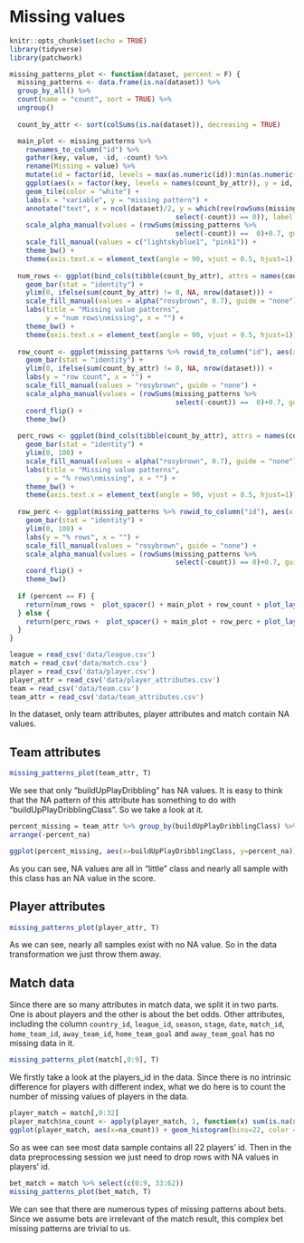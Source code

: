 # Missing values

```r
knitr::opts_chunk$set(echo = TRUE)
library(tidyverse)
library(patchwork)
```


```r
missing_patterns_plot <- function(dataset, percent = F) {
  missing_patterns <- data.frame(is.na(dataset)) %>%
  group_by_all() %>%
  count(name = "count", sort = TRUE) %>%
  ungroup()
  
  count_by_attr <- sort(colSums(is.na(dataset)), decreasing = TRUE)

  main_plot <- missing_patterns %>%
    rownames_to_column("id") %>%
    gather(key, value, -id, -count) %>%
    rename(Missing = value) %>%
    mutate(id = factor(id, levels = max(as.numeric(id)):min(as.numeric(id)))) %>%
    ggplot(aes(x = factor(key, levels = names(count_by_attr)), y = id, fill = Missing, alpha = fct_rev(id))) +
    geom_tile(color = "white") +
    labs(x = "variable", y = "missing pattern") +
    annotate("text", x = ncol(dataset)/2, y = which(rev(rowSums(missing_patterns %>%
                                         select(-count)) == 0)), label = "complete case") +
    scale_alpha_manual(values = (rowSums(missing_patterns %>%
                                         select(-count)) ==  0)+0.7, guide = "none") +
    scale_fill_manual(values = c("lightskyblue1", "pink1")) + 
    theme_bw() +
    theme(axis.text.x = element_text(angle = 90, vjust = 0.5, hjust=1))
  
  num_rows <- ggplot(bind_cols(tibble(count_by_attr), attrs = names(count_by_attr)), aes(x = factor(attrs, levels = names(count_by_attr)), y = count_by_attr, fill = "rosybrown")) +
    geom_bar(stat = "identity") +
    ylim(0, ifelse(sum(count_by_attr) != 0, NA, nrow(dataset))) +
    scale_fill_manual(values = alpha("rosybrown", 0.7), guide = "none") +
    labs(title = "Missing value patterns",
         y = "num rows\nmissing", x = "") +
    theme_bw() +
    theme(axis.text.x = element_text(angle = 90, vjust = 0.5, hjust=1))
    
  row_count <- ggplot(missing_patterns %>% rowid_to_column("id"), aes(x = factor(id, levels = max(as.numeric(id)):min(as.numeric(id))), y = count, fill = "rosybrown", alpha = as.factor(id))) +
    geom_bar(stat = "identity") +
    ylim(0, ifelse(sum(count_by_attr) != 0, NA, nrow(dataset))) +
    labs(y = "row count", x = "") +
    scale_fill_manual(values = "rosybrown", guide = "none") + 
    scale_alpha_manual(values = (rowSums(missing_patterns %>%
                                         select(-count)) ==  0)+0.7, guide = "none") +
    coord_flip() +
    theme_bw()
  
  perc_rows <- ggplot(bind_cols(tibble(count_by_attr), attrs = names(count_by_attr)), aes(x = factor(attrs, levels = names(count_by_attr)), y = count_by_attr/nrow(dataset)*100, fill = "rosybrown")) +
    geom_bar(stat = "identity") +
    ylim(0, 100) +
    scale_fill_manual(values = alpha("rosybrown", 0.7), guide = "none") +
    labs(title = "Missing value patterns",
         y = "% rows\nmissing", x = "") +
    theme_bw() +
    theme(axis.text.x = element_text(angle = 90, vjust = 0.5, hjust=1))
    
  row_perc <- ggplot(missing_patterns %>% rowid_to_column("id"), aes(x = factor(id, levels = max(as.numeric(id)):min(as.numeric(id))), y = count/nrow(dataset)*100, fill = "rosybrown", alpha = as.factor(id))) +
    geom_bar(stat = "identity") +
    ylim(0, 100) +
    labs(y = "% rows", x = "") +
    scale_fill_manual(values = "rosybrown", guide = "none") + 
    scale_alpha_manual(values = (rowSums(missing_patterns %>%
                                         select(-count)) == 0)+0.7, guide = "none") +
    coord_flip() +
    theme_bw()
  
  if (percent == F) {
    return(num_rows +  plot_spacer() + main_plot + row_count + plot_layout(heights = c(2, 6), widths = c(6, 2)))
  } else {
    return(perc_rows +  plot_spacer() + main_plot + row_perc + plot_layout(heights = c(2, 6), widths = c(6, 2)))
  }
}
```

```r
league = read_csv('data/league.csv')
match = read_csv('data/match.csv')
player = read_csv('data/player.csv')
player_attr = read_csv('data/player_attributes.csv')
team = read_csv('data/team.csv')
team_attr = read_csv('data/team_attributes.csv')
```

In the dataset, only team attributes, player attributes and match contain NA values.

## Team attributes

```r
missing_patterns_plot(team_attr, T)
```

We see that only "buildUpPlayDribbling" has NA values. It is easy to think that the NA pattern of this attribute has something to do with "buildUpPlayDribblingClass". So we take a look at it. 

```r
percent_missing = team_attr %>% group_by(buildUpPlayDribblingClass) %>% summarize(nums=n(), num_na = sum(is.na(`buildUpPlayDribbling`))) %>% mutate(percent_na = round(num_na/nums, 2)) %>% 
arrange(-percent_na)

ggplot(percent_missing, aes(x=buildUpPlayDribblingClass, y=percent_na)) + geom_col() + geom_col(color = "blue", fill = "lightblue") + ggtitle("Percentage of missing values for different play dribbling classes") + ylab('percentage')
```

As you can see, NA values are all in "little" class and nearly all sample with this class has an NA value in the score. 

## Player attributes

```r
missing_patterns_plot(player_attr, T)
```

As we can see, nearly all samples exist with no NA value. So in the data transformation we just throw them away. 

## Match data

Since there are so many attributes in match data, we split it in two parts. One is about players and the other is about the bet odds. Other attributes, including the column ``country_id``, ``league_id``, ``season``, ``stage``, ``date``, ``match_id``, ``home_team_id``,  ``away_team_id``, ``home_team_goal`` and ``away_team_goal`` has no missing data in it. 

```r
missing_patterns_plot(match[,0:9], T)
```

We firstly take a look at the players_id in the data. Since there is no intrinsic difference for players with different index, what we do here is to count the number of missing values of players in the data.

```r
player_match = match[,0:32]
player_match$na_count <- apply(player_match, 1, function(x) sum(is.na(x)))
ggplot(player_match, aes(x=na_count)) + geom_histogram(bins=22, color = "blue", fill = "lightblue") + labs(title = "Count of Matches with 22 Play ID Recorded", x = "number of NA", y = "count")
```

So as wee can see most data sample contains all 22 players' id. Then in the data preprocessing session we just need to drop rows with NA values in players' id. 

```r
bet_match = match %>% select(c(0:9, 33:62))
missing_patterns_plot(bet_match, T)
```

We can see that there are numerous types of missing patterns about bets. Since we assume bets are irrelevant of the match result, this complex bet missing patterns are trivial to us. 
